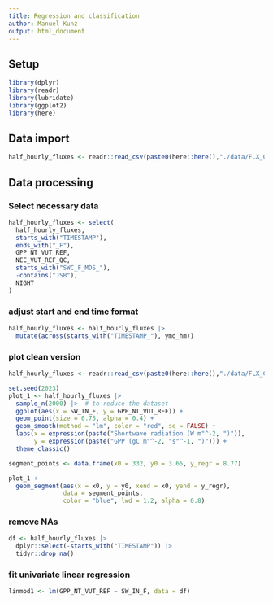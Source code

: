 ```yaml
---
title: Regression and classification
author: Manuel Kunz
output: html_document
---
```


## Setup

```r
library(dplyr)
library(readr)
library(lubridate)
library(ggplot2)
library(here)
```

## Data import

```r
half_hourly_fluxes <- readr::read_csv(paste0(here::here(),"./data/FLX_CH-Lae_FLUXNET2015_FULLSET_HH_2004-2006.csv"))
```

## Data processing

### Select necessary data

```r
half_hourly_fluxes <- select(
  half_hourly_fluxes,
  starts_with("TIMESTAMP"),
  ends_with("_F"),
  GPP_NT_VUT_REF,
  NEE_VUT_REF_QC,
  starts_with("SWC_F_MDS_"),
  -contains("JSB"),
  NIGHT
)
```

### adjust start and end time format
```r
half_hourly_fluxes <- half_hourly_fluxes |> 
  mutate(across(starts_with("TIMESTAMP_"), ymd_hm))
```


### plot clean version

```r
half_hourly_fluxes <- readr::read_csv(paste0(here::here(),"./data/FLX_CH-Lae_FLUXNET2015_FULLSET_HH_2004-2006_CLEAN.csv"))

set.seed(2023)
plot_1 <- half_hourly_fluxes |>
  sample_n(2000) |>  # to reduce the dataset
  ggplot(aes(x = SW_IN_F, y = GPP_NT_VUT_REF)) +
  geom_point(size = 0.75, alpha = 0.4) +
  geom_smooth(method = "lm", color = "red", se = FALSE) +
  labs(x = expression(paste("Shortwave radiation (W m"^-2, ")")), 
       y = expression(paste("GPP (gC m"^-2, "s"^-1, ")"))) +
  theme_classic()

segment_points <- data.frame(x0 = 332, y0 = 3.65, y_regr = 8.77)

plot_1 +
  geom_segment(aes(x = x0, y = y0, xend = x0, yend = y_regr), 
               data = segment_points,
               color = "blue", lwd = 1.2, alpha = 0.8)
```

### remove NAs
```r
df <- half_hourly_fluxes |>
  dplyr::select(-starts_with("TIMESTAMP")) |>
  tidyr::drop_na()
```

### fit univariate linear regression
```r
linmod1 <- lm(GPP_NT_VUT_REF ~ SW_IN_F, data = df)
```
